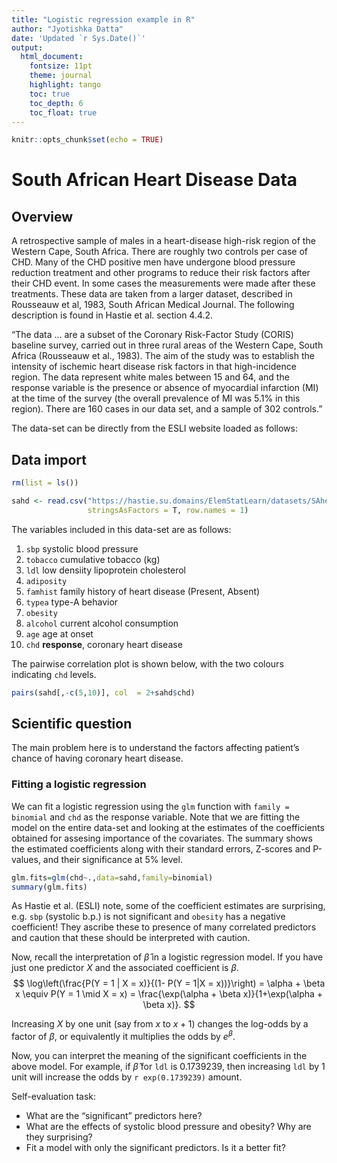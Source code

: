 ```yaml
---
title: "Logistic regression example in R"
author: "Jyotishka Datta"
date: 'Updated `r Sys.Date()`'
output: 
  html_document:
    fontsize: 11pt
    theme: journal
    highlight: tango 
    toc: true
    toc_depth: 6
    toc_float: true
---
```


```r
knitr::opts_chunk$set(echo = TRUE)
```

# South African Heart Disease Data 

## Overview 

A retrospective sample of males in a heart-disease high-risk region of the Western Cape, South Africa. There are roughly two controls per case of CHD. Many of the CHD positive men have undergone blood pressure reduction treatment and other programs to reduce their risk factors after their CHD event. In some cases the measurements were made after these treatments. These data are taken from a larger dataset, described in Rousseauw et al, 1983, South African Medical Journal. The following description is found in Hastie et al. section 4.4.2. 

"The data ... are a subset of the Coronary Risk-Factor Study (CORIS) baseline survey, carried out in three rural areas of the Western Cape, South Africa (Rousseauw et al., 1983). The aim of the study was to establish the intensity of ischemic heart disease risk factors in that high-incidence region. The data represent white males between 15 and 64, and the response variable is the presence or absence of myocardial infarction (MI) at the time of the survey (the overall prevalence of MI was 5.1% in this region). There are 160 cases in our data set, and a sample of 302 controls."

The data-set can be directly from the ESLI website loaded as follows:

## Data import 

```r
rm(list = ls())

sahd <- read.csv("https://hastie.su.domains/ElemStatLearn/datasets/SAheart.data",
                 stringsAsFactors = T, row.names = 1)
```

The variables included in this data-set are as follows: 

1. `sbp` systolic blood pressure
2. `tobacco` cumulative tobacco (kg)
3. `ldl` low densiity lipoprotein cholesterol
4. `adiposity`
5. `famhist` family history of heart disease (Present, Absent)
6. `typea` type-A behavior
7. `obesity`
8. `alcohol` current alcohol consumption
9. `age` age at onset
10. `chd` **response**, coronary heart disease

The pairwise correlation plot is shown below, with the two colours indicating `chd` levels. 

```r
pairs(sahd[,-c(5,10)], col  = 2+sahd$chd)
```


## Scientific question 

The main problem here is to understand the factors affecting patient's chance of having coronary heart disease. 

### Fitting a logistic regression 

We can fit a logistic regression using the `glm` function with `family = binomial` and `chd` as the response variable. Note that we are fitting the model on the entire data-set and looking at the estimates of the coefficients obtained for assesing importance of the covariates. The summary shows the estimated coefficients along with their standard errors, Z-scores and P-values, and their significance at 5% level. 

```r
glm.fits=glm(chd~.,data=sahd,family=binomial)
summary(glm.fits)
```

As Hastie et al. (ESLI) note, some of the coefficient estimates are surprising, e.g. `sbp` (systolic b.p.) is not significant and `obesity` has a negative coefficient! They ascribe these to presence of many correlated predictors and caution that these should be interpreted with caution. 

Now, recall the interpretation of $\hat{\beta}$ in a logistic regression model. If you have just one predictor $X$ and the associated coefficient is $\beta$.
$$
\log\left(\frac{P(Y = 1 | X = x)}{(1- P(Y = 1|X = x))}\right) = \alpha + \beta x \equiv P(Y = 1 \mid X = x) = \frac{\exp(\alpha + \beta x)}{1+\exp(\alpha + \beta x)}. 
$$

Increasing $X$ by one unit (say from $x$ to $x+1$) changes the log-odds by a factor of $\beta$, or equivalently it multiplies the odds by $e^{\beta}$. 

Now, you can interpret the meaning of the significant coefficients in the above model. For example, if $\hat\beta$ for `ldl` is 0.1739239, then increasing `ldl` by 1 unit will increase the odds by `r exp(0.1739239)` amount. 

Self-evaluation task:

- What are the "significant" predictors here? 
- What are the effects of systolic blood pressure and obesity? Why are they surprising? 
- Fit a model with only the significant predictors. Is it a better fit? 




